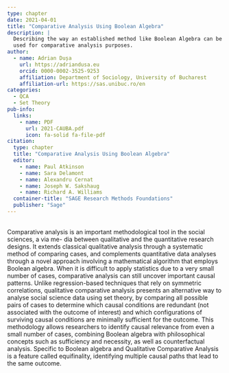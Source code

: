 ```yaml
---
type: chapter
date: 2021-04-01
title: "Comparative Analysis Using Boolean Algebra"
description: |
  Describing the way an established method like Boolean Algebra can be
  used for comparative analysis purposes.
author:
  - name: Adrian Dușa
    url: https://adriandusa.eu
    orcid: 0000-0002-3525-9253
    affiliation: Department of Sociology, University of Bucharest
    affiliation-url: https://sas.unibuc.ro/en
categories:
  - QCA
  - Set Theory
pub-info:
  links:
    - name: PDF
      url: 2021-CAUBA.pdf
      icon: fa-solid fa-file-pdf
citation:
  type: chapter
  title: "Comparative Analysis Using Boolean Algebra"
  editor:
    - name: Paul Atkinson
    - name: Sara Delamont
    - name: Alexandru Cernat
    - name: Joseph W. Sakshaug
    - name: Richard A. Williams
  container-title: "SAGE Research Methods Foundations"
  publisher: "Sage"
---
```


<br> Comparative analysis is an important methodological tool in the social sciences, a via me- dia between qualitative and the quantitative research designs. It extends classical qualitative analysis through a systematic method of comparing cases, and complements quantitative data analyses through a novel approach involving a mathematical algorithm that employs Boolean algebra. When it is difficult to apply statistics due to a very small number of cases, comparative analysis can still uncover important causal patterns. Unlike regression-based techniques that rely on symmetric correlations, qualitative comparative analysis presents an alternative way to analyse social science data using set theory, by comparing all possible pairs of cases to determine which causal conditions are redundant (not associated with the outcome of interest) and which configurations of surviving causal conditions are minimally sufficient for the outcome. This methodology allows researchers to identify causal relevance from even a small number of cases, combining Boolean algebra with philosophical concepts such as sufficiency and necessity, as well as counterfactual analysis. Specific to Boolean algebra and Qualitative Comparative Analysis is a feature called equifinality, identifying multiple causal paths that lead to the same outcome.

